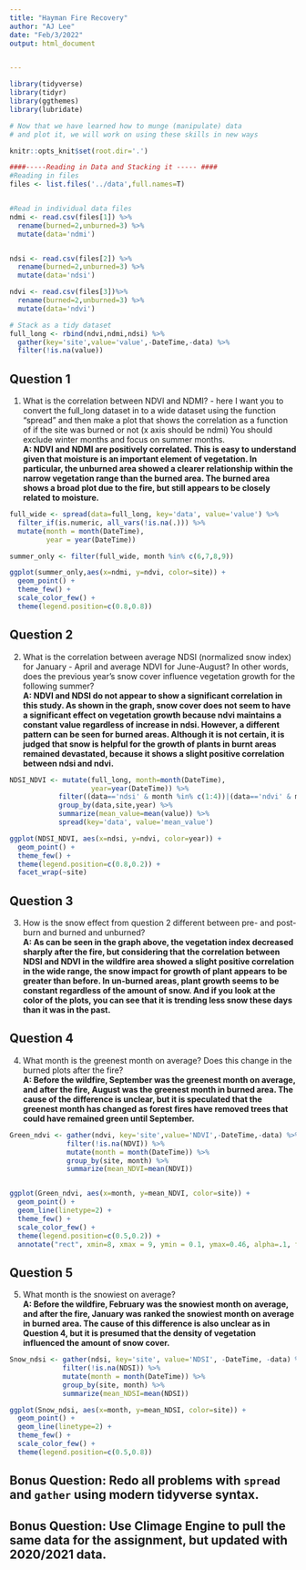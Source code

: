 ```yaml
---
title: "Hayman Fire Recovery"
author: "AJ Lee"
date: "Feb/3/2022"
output: html_document


---
```


```r
library(tidyverse)
library(tidyr)
library(ggthemes)
library(lubridate)

# Now that we have learned how to munge (manipulate) data
# and plot it, we will work on using these skills in new ways

knitr::opts_knit$set(root.dir='.')

```


```r
####-----Reading in Data and Stacking it ----- ####
#Reading in files
files <- list.files('../data',full.names=T)


#Read in individual data files
ndmi <- read.csv(files[1]) %>% 
  rename(burned=2,unburned=3) %>%
  mutate(data='ndmi')


ndsi <- read.csv(files[2]) %>% 
  rename(burned=2,unburned=3) %>%
  mutate(data='ndsi')

ndvi <- read.csv(files[3])%>% 
  rename(burned=2,unburned=3) %>%
  mutate(data='ndvi')

# Stack as a tidy dataset
full_long <- rbind(ndvi,ndmi,ndsi) %>%
  gather(key='site',value='value',-DateTime,-data) %>%
  filter(!is.na(value))


```


## Question 1 

1) What is the correlation between NDVI and NDMI? - here I want you to
convert the full_long dataset in to a wide dataset using the 
function "spread" and then make a plot that shows the correlation as a
function of if the site was burned or not (x axis should be ndmi)
You should exclude winter months and focus on summer months.  
**A: NDVI and NDMI are positively correlated. This is easy to understand given that moisture is an important element of vegetation. In particular, the unburned area showed a clearer relationship within the narrow vegetation range than the burned area. The burned area shows a broad plot due to the fire, but still appears to be closely related to moisture.**

```r

full_wide <- spread(data=full_long, key='data', value='value') %>%
  filter_if(is.numeric, all_vars(!is.na(.))) %>%
  mutate(month = month(DateTime),
         year = year(DateTime))

summer_only <- filter(full_wide, month %in% c(6,7,8,9))

ggplot(summer_only,aes(x=ndmi, y=ndvi, color=site)) + 
  geom_point() + 
  theme_few() + 
  scale_color_few() + 
  theme(legend.position=c(0.8,0.8))

```



## Question 2 

2) What is the correlation between average NDSI (normalized
 snow index) for January - April and average NDVI for June-August?
In other words, does the previous year's snow cover influence vegetation
 growth for the following summer?  
 **A: NDVI and NDSI do not appear to show a significant correlation in this study. As shown in the graph, snow cover does not seem to have a significant effect on vegetation growth because ndvi maintains a constant value regardless of increase in ndsi. However, a different pattern can be seen for burned areas. Although it is not certain, it is judged that snow is helpful for the growth of plants in burnt areas remained devastated, because it shows a slight positive correlation between ndsi and ndvi.**
```r

NDSI_NDVI <- mutate(full_long, month=month(DateTime), 
                    year=year(DateTime)) %>%
            filter((data=='ndsi' & month %in% c(1:4))|(data=='ndvi' & month %in% c(6,7,8))) %>% 
            group_by(data,site,year) %>% 
            summarize(mean_value=mean(value)) %>% 
            spread(key='data', value='mean_value')

ggplot(NDSI_NDVI, aes(x=ndsi, y=ndvi, color=year)) +
  geom_point() +
  theme_few() +
  theme(legend.position=c(0.8,0.2)) +
  facet_wrap(~site)

```


## Question 3

3) How is the snow effect from question 2 different between pre- and post-burn
   and burned and unburned?  
   **A: As can be seen in the graph above, the vegetation index decreased sharply after the fire, but considering that the correlation between NDSI and NDVI in the wildfire area showed a slight positive correlation in the wide range, the snow impact for growth of plant appears to be greater than before. In un-burned areas, plant growth seems to be constant regardless of the amount of snow. And if you look at the color of the plots, you can see that it is trending less snow these days than it was in the past.**



## Question 4

4) What month is the greenest month on average? Does this change in the burned 
   plots after the fire?  
**A: Before the wildfire, September was the greenest month on average, and after 
   the fire, August was the greenest month in burned area. The cause of the 
   difference is unclear, but it is speculated that the greenest month has changed
   as forest fires have removed trees that could have remained green until September.**

```r

Green_ndvi <- gather(ndvi, key='site',value='NDVI',-DateTime,-data) %>%
              filter(!is.na(NDVI)) %>% 
              mutate(month = month(DateTime)) %>%
              group_by(site, month) %>% 
              summarize(mean_NDVI=mean(NDVI)) 


ggplot(Green_ndvi, aes(x=month, y=mean_NDVI, color=site)) +
  geom_point() +
  geom_line(linetype=2) +
  theme_few() +
  scale_color_few() +
  theme(legend.position=c(0.5,0.2)) +
  annotate("rect", xmin=8, xmax = 9, ymin = 0.1, ymax=0.46, alpha=.1, fill='blue')

```



## Question 5

5) What month is the snowiest on average?  
**A: Before the wildfire, February was the snowiest month on average, and after 
  the fire, January was ranked the snowiest month on average in burned area.
  The cause of this difference is also unclear as in Question 4, but it is 
  presumed that the density of vegetation influenced the amount of snow cover.**
```r

Snow_ndsi <- gather(ndsi, key='site', value='NDSI', -DateTime, -data) %>% 
             filter(!is.na(NDSI)) %>% 
             mutate(month = month(DateTime)) %>% 
             group_by(site, month) %>% 
             summarize(mean_NDSI=mean(NDSI))

ggplot(Snow_ndsi, aes(x=month, y=mean_NDSI, color=site)) +
  geom_point() +
  geom_line(linetype=2) +
  theme_few() +
  scale_color_few() +
  theme(legend.position=c(0.5,0.8))

```


## Bonus Question: Redo all problems with `spread` and `gather` using modern tidyverse syntax. 


## Bonus Question: Use Climage Engine to pull the same data for the assignment, but updated with 2020/2021 data.




